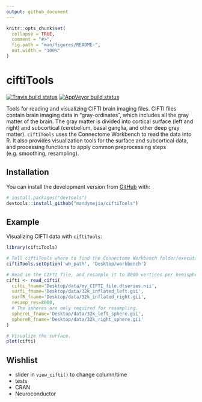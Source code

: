 ```yaml
---
output: github_document
---
```


<!-- README.md is generated from README.Rmd. Please edit that file -->

```r
knitr::opts_chunk$set(
  collapse = TRUE,
  comment = "#>",
  fig.path = "man/figures/README-",
  out.width = "100%"
)
```

# ciftiTools

<!-- badges: start -->
[![Travis build status](https://travis-ci.com/mandymejia/ciftiTools.svg?branch=master)](https://travis-ci.com/mandymejia/ciftiTools)
[![AppVeyor build status](https://ci.appveyor.com/api/projects/status/github/mandymejia/ciftiTools?branch=master&svg=true)](https://ci.appveyor.com/project/mandymejia/ciftiTools)
<!-- badges: end -->

Tools for reading and visualizing CIFTI brain imaging files. CIFTI files contain brain imaging data in "gray-ordinates", which includes all the gray matter of the brain. The gray matter is divided into cortical surface (left and right) and subcortical (cerebellum, basal ganglia, and other deep gray matter). `ciftiTools` uses the Connectome Workbench to read the data into R. It also provides visualization tools for the surface and subcortical data, and processing functions to apply common preprocessing steps (e.g. smoothing, resampling).

## Installation

You can install the development version from [GitHub](https://github.com/) with:

``` r
# install.packages("devtools")
devtools::install_github("mandymejia/ciftiTools")
```

## Example

Visualizing CIFTI data with `ciftiTools`:

```r
library(ciftiTools)

# Tell ciftiTools where to find the Connectome Workbench folder/executable.
ciftiTools.setOption('wb_path', 'Desktop/workbench')

# Read in the CIFTI file, and resample it to 8000 vertices per hemisphere.
cifti <- read_cifti(
  cifti_fname='Desktop/data/my_CIFTI_file.dtseries.nii', 
  surfL_fname='Desktop/data/32k_inflated_left.gii', 
  surfR_fname='Desktop/data/32k_inflated_right.gii', 
  resamp_res=8000, 
  # The spheres are only required for resampling.
  sphereL_fname='Desktop/data/32k_left_sphere.gii', 
  sphereR_fname='Desktop/data/32k_right_sphere.gii'
)

# Visualize the surface.
plot(cifti)
```

## Wishlist

* slider in `view_cifti()` to change column/time
* tests
* CRAN
* Neuroconductor
